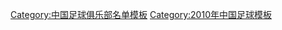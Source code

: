 {{Football squad with groups
|name=2010年中超分类名单杭州
|bgcolor=#006030
|bordercolor=#000000
|textcolor=#F8F8F8
|title=[[杭州绿城足球俱乐部|<span style="color:#F8F8F8">杭州绿城</span>]] — [[2010年中国足球超级联赛|<span style="color:#F8F8F8">2010年</span>]][[中国足球超级联赛|<span style="color:#F8F8F8">中超联赛</span>]]第 4 名
|group1=全年参赛球员
|list1=<div>
{{Football squad2 player|no=1|name=[[韩锋]]}}
{{Football squad2 player|no=2|name=[[吴少堃]]}}
{{Football squad2 player|no=3|name=[[吴伟超]]}}
{{Football squad2 player|no=4|name=[[杨柯]]}}
{{Football squad2 player|no=5|name=[[杜威 (足球运动员)|杜威]]}}
{{Football squad2 player|no=7|name=[[谢志宇]]}}
{{Football squad2 player|no=8|name=[[李彦 (足球运动员)|李彦]]}}
{{Football squad2 player|no=9|name={{flagicon|HON}} [[路易斯·艾尔弗雷多·拉米雷斯|路易斯·阿尔弗雷多]]}}
{{Football squad2 player|no=10|name={{flagicon|HON}} [[杰瑞·帕拉西奥斯|帕拉西奥斯]]}}
{{Football squad2 player|no=11|name=[[范晓冬]]}}
{{Football squad2 player|no=12|name=[[蔡楚川]]}}
{{Football squad2 player|no=13|name=[[曹轩]]}}
{{Football squad2 player|no=14|name=[[晋鹏翔]]}}
{{Football squad2 player|no=15|name=[[孙吉]]}}
{{Football squad2 player|no=16|name=[[曾越]]}}
{{Football squad2 player|no=17|name=[[谈杨]]}}
{{Football squad2 player|no=18|name=[[王凯 (足球运动员)|王凯]]}}
{{Football squad2 player|no=19|name=[[唐佳庶]]}}
{{Football squad2 player|no=20|name=[[荣昊]]}}
{{Football squad2 player|no=21|name=[[欧阳雪]]}}
{{Football squad2 player|no=22|name=[[杨子 (足球运动员)|杨子]]}}
{{Football squad2 player|no=23|name={{flagicon|HON}} [[毛利西奥·萨比隆|萨比勇]]}}
{{Football squad2 player|no=24|name=[[宋超然]]}}
{{Football squad2 player|no=25|name=[[钟蓓伟]]}}
{{Football squad2 player|no=26|name=[[汪泉]]}}
{{Football squad2 player|no=27|name=[[王宏有]]}}
{{Football squad2 player|no=28|name=[[吴伟 (足球运动员)|吴伟]]}}
{{Football squad2 player|no=29|name=[[姜波 (足球运动员)|姜波]]}}
{{Football squad2 player|no=30|name=[[滕尚坤]]}}
{{Football squad2 player|no=31|name=[[姚震]]}}
{{Football squad2 player|no=32|name=[[巴力·买买提依力|巴力]]}}
{{Football squad2 player|no=33|name=[[汪嵩]]}}
</div>
|group2=夏季转入球员
|list2=<div>
{{Football squad2 player|no=34|name={{flagicon|AUS}} [[亚当·格里菲斯]]}}
{{Football squad2 player|no=36|name={{flagicon|HON}} [[埃米尔·马丁内斯]]}}
</div>
|group3=夏季转出球员
|list3=<div>
{{Football squad2 player|no=6|name=[[张野 (足球运动员)|张野]]}}
</div>
|group4=主教练
|list4=[[吴金贵]]
}}
<noinclude>
{{DEFAULTSORT:Hangzhou Green Town F.C. Squad 2010}}
[[Category:中国足球俱乐部名单模板]]
[[Category:2010年中国足球模板]]
</noinclude>